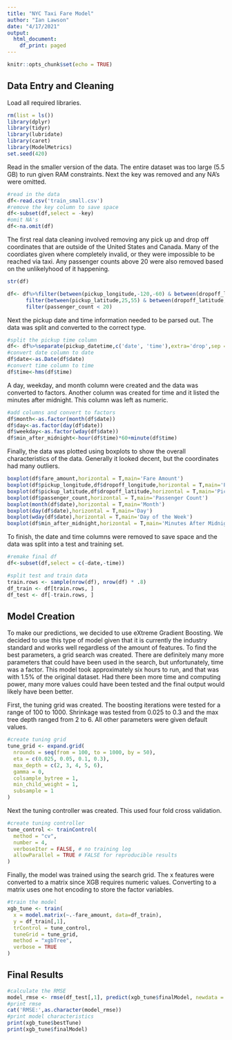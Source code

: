 ---
title: "NYC Taxi Fare Model"
author: "Ian Lawson"
date: "4/17/2021"
output:
  html_document:
    df_print: paged
---

```{r setup, include=FALSE}
knitr::opts_chunk$set(echo = TRUE)
```

## Data Entry and Cleaning

Load all required libraries. 
```{r include=FALSE}
rm(list = ls())
library(dplyr)
library(tidyr)
library(lubridate)
library(caret)
library(ModelMetrics)
set.seed(420)
```


Read in the smaller version of the data. The entire dataset was too large (5.5 GB) to run given RAM constraints. Next the key was removed and any NA's were omitted. 

```{r}
#read in the data
df<-read.csv('train_small.csv')
#remove the key column to save space
df<-subset(df,select = -key)
#omit NA's
df<-na.omit(df)
```


The first real data cleaning involved removing any pick up and drop off coordinates that are outside of the United States and Canada. Many of the coordiates given where completely invalid, or they were impossible to be reached via taxi. Any passenger counts above 20 were also removed based on the unlikelyhood of it happening. 

```{r}
str(df)

df<- df%>%filter(between(pickup_longitude,-120,-60) & between(dropoff_longitude,-120,-60))%>%
      filter(between(pickup_latitude,25,55) & between(dropoff_latitude,25,55))%>%
      filter(passenger_count < 20)
```


Next the pickup date and time information needed to be parsed out. The data was split and converted to the correct type. 

```{r}
#split the pickup time column
df<- df%>%separate(pickup_datetime,c('date', 'time'),extra='drop',sep = ' ')
#convert date column to date
df$date<-as.Date(df$date)
#convert time column to time
df$time<-hms(df$time)
```


A day, weekday, and month column were created and the data was converted to factors. Another column was created for time and it listed the minutes after midnight. This column was left as numeric.

```{r}
#add columns and convert to factors
df$month<-as.factor(month(df$date))
df$day<-as.factor(day(df$date))
df$weekday<-as.factor(wday(df$date))
df$min_after_midnight<-hour(df$time)*60+minute(df$time)

```


Finally, the data was plotted using boxplots to show the overall characteristics of the data. Generally it looked decent, but the coordinates had many outliers. 

```{r}
boxplot(df$fare_amount,horizontal = T,main='Fare Amount')
boxplot(df$pickup_longitude,df$dropoff_longitude,horizontal = T,main='Pickup and Dropoff Longitude')
boxplot(df$pickup_latitude,df$dropoff_latitude,horizontal = T,main='Pickup and Dropoff Latitude')
boxplot(df$passenger_count,horizontal = T,main='Passenger Count')
boxplot(month(df$date),horizontal = T,main='Month')
boxplot(day(df$date),horizontal = T,main='Day')
boxplot(wday(df$date),horizontal = T,main='Day of the Week')
boxplot(df$min_after_midnight,horizontal = T,main='Minutes After Midnight')
```


To finish, the date and time columns were removed to save space and the data was split into a test and training set. 

```{r}
#remake final df
df<-subset(df,select = c(-date,-time))

#split test and train data
train.rows <- sample(nrow(df), nrow(df) * .8)
df_train <- df[train.rows, ]
df_test <- df[-train.rows, ]
```



## Model Creation

To make our predictions, we decided to use eXtreme Gradient Boosting. We decided to use this type of model given that it is currently the industry standard and works well regardless of the amount of features. To find the best parameters, a grid search was created. There are definitely many more parameters that could have been used in the search, but unfortunately, time was a factor. This model took approximately six hours to run, and that was with 1.5% of the original dataset. Had there been more time and computing power, many more values could have been tested and the final output would likely have been better. 

First, the tuning grid was created. The boosting iterations were tested for a range of 100 to 1000. Shrinkage was tested from 0.025 to 0.3 and the max tree depth ranged from 2 to 6. All other parameters were given default values. 

```{r}
#create tuning grid
tune_grid <- expand.grid(
  nrounds = seq(from = 100, to = 1000, by = 50),
  eta = c(0.025, 0.05, 0.1, 0.3),
  max_depth = c(2, 3, 4, 5, 6),
  gamma = 0,
  colsample_bytree = 1,
  min_child_weight = 1,
  subsample = 1
)
```

Next the tuning controller was created. This used four fold cross validation. 

```{r}
#create tuning controller 
tune_control <- trainControl(
  method = "cv", 
  number = 4, 
  verboseIter = FALSE, # no training log
  allowParallel = TRUE # FALSE for reproducible results 
)
```

Finally, the model was trained using the search grid. The x features were converted to a matrix since XGB requires numeric values. Converting to a matrix uses one hot encoding to store the factor variables.

```{r include=FALSE}
#train the model 
xgb_tune <- train(
  x = model.matrix(~.-fare_amount, data=df_train),
  y = df_train[,1],
  trControl = tune_control,
  tuneGrid = tune_grid,
  method = "xgbTree",
  verbose = TRUE
)
```


## Final Results

```{r}
#calculate the RMSE
model_rmse <- rmse(df_test[,1], predict(xgb_tune$finalModel, newdata = model.matrix(~.-fare_amount, data=df_test)))
#print rmse
cat('RMSE:',as.character(model_rmse))
#print model characteristics
print(xgb_tune$bestTune)
print(xgb_tune$finalModel)
```

